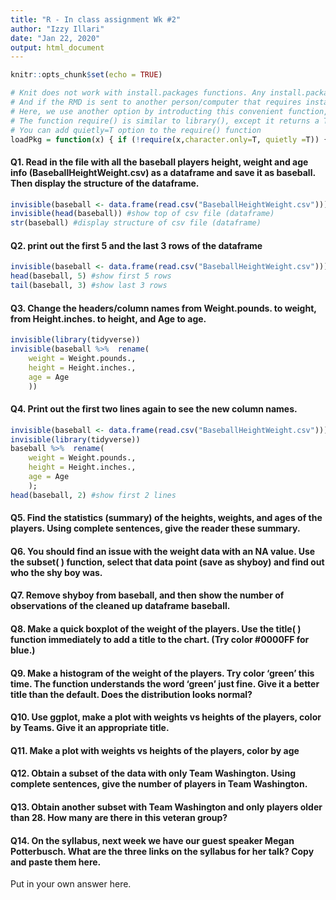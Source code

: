 ```yaml
---
title: "R - In class assignment Wk #2"
author: "Izzy Illari"
date: "Jan 22, 2020"
output: html_document
---
```


```r
knitr::opts_chunk$set(echo = TRUE)
```

```r
# Knit does not work with install.packages functions. Any install.packages statements in the RMD file needs to be commented out before knitting. 
# And if the RMD is sent to another person/computer that requires installing the package, the user can remove the commenting and install the package.
# Here, we use another option by introducting this convenient function, we named it loadPkg(), which uses install.packages() and require(). 
# The function require() is similar to library(), except it returns a TRUE/FALSE value.
# You can add quietly=T option to the require() function
loadPkg = function(x) { if (!require(x,character.only=T, quietly =T)) { install.packages(x,dep=T,repos="http://cran.us.r-project.org"); if(!require(x,character.only=T)) stop("Package not found") } }
```

#### Q1. Read in the file with all the baseball players height, weight and age info (BaseballHeightWeight.csv) as a dataframe and save it as baseball. Then display the structure of the dataframe.

```r
invisible(baseball <- data.frame(read.csv("BaseballHeightWeight.csv")))
invisible(head(baseball)) #show top of csv file (dataframe)
str(baseball) #display structure of csv file (dataframe)
```

#### Q2. print out the first 5 and the last 3 rows of the dataframe

```r
invisible(baseball <- data.frame(read.csv("BaseballHeightWeight.csv")))
head(baseball, 5) #show first 5 rows
tail(baseball, 3) #show last 3 rows
```


#### Q3. Change the headers/column names from Weight.pounds. to weight, from Height.inches. to height, and Age to age.

```r
invisible(library(tidyverse))
invisible(baseball %>%  rename(
    weight = Weight.pounds.,
    height = Height.inches.,
    age = Age
    ))
```


#### Q4. Print out the first two lines again to see the new column names.

```r
invisible(baseball <- data.frame(read.csv("BaseballHeightWeight.csv")))
invisible(library(tidyverse))
baseball %>%  rename(
    weight = Weight.pounds.,
    height = Height.inches.,
    age = Age
    );
head(baseball, 2) #show first 2 lines
```


#### Q5. Find the statistics (summary) of the heights, weights, and ages of the players. Using complete sentences, give the reader these summary.

#### Q6. You should find an issue with the weight data with an NA value. Use the subset( ) function, select that data point (save as shyboy) and find out who the shy boy was.

#### Q7. Remove shyboy from baseball, and then show the number of observations of the cleaned up dataframe baseball.

#### Q8. Make a quick boxplot of the weight of the players. Use the title( ) function immediately to add a title to the chart. (Try color #0000FF for blue.)

#### Q9. Make a histogram of the weight of the players. Try color 'green' this time. The function understands the word 'green' just fine. Give it a better title than the default. Does the distribution looks normal?

#### Q10. Use ggplot, make a plot with weights vs heights of the players, color by Teams. Give it an appropriate title.

#### Q11. Make a plot with weights vs heights of the players, color by age

#### Q12. Obtain a subset of the data with only Team Washington. Using complete sentences, give the number of players in Team Washington.

#### Q13. Obtain another subset with Team Washington and only players older than 28. How many are there in this veteran group?

#### Q14. On the syllabus, next week we have our guest speaker Megan Potterbusch. What are the three links on the syllabus for her talk? Copy and paste them here.

Put in your own answer here.
